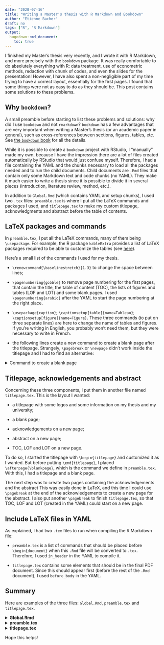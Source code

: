 ```yaml
---
date: "2020-07-16"
title: "Writing a Master's thesis with R Markdown and Bookdown"
author: "Etienne Bacher"
draft: no
tags: ["R", "R Markdown"]
output: 
  hugodown::md_document:
    toc: true 
---
```


I finished my Master's thesis very recently, and I wrote it with R Markdown, and more precisely with the `bookdown` package. It was really comfortable to do absolutely everything with R: data treatment, use of econometric methods, redaction with chunk of codes, and even the slides for the presentation! However, I have also spent a non-negligible part of my time trying to have a correct layout, essentially for the first pages. I found that some things were not as easy to do as they should be. This post contains some solutions to these problems.

## Why `bookdown`? 

A small preamble before starting to list these problems and solutions: why did I use `bookdown` and not `rmarkdown`? `bookdown` has a few advantages that are very important when writing a Master's thesis (or an academic paper in general), such as cross-references between sections, figures, tables, etc. See [the `bookdown` book](https://bookdown.org/yihui/bookdown/) for all the details. 

While it is possible to create a `bookdown` project with RStudio, I "manually" made my own, because I have the impression there are a lot of files created automatically by RStudio that would just confuse myself. Therefore, I had a file containing the YAML and the chunks necessary to load all the packages needed and to run the child documents. Child documents are `.Rmd` files that contain only some Markdown text and code chunks (no YAML). They make it much easier to write a thesis since it is possible to divide it in several pieces (introduction, literature review, method, etc.).

In addition to `Global.Rmd` (which contains YAML and setup chunks), I used two `.tex` files: `preamble.tex` is where I put all the LaTeX commands and packages I used, and `titlepage.tex` to make my custom titlepage, acknowledgments and abstract before the table of contents. 


## LaTeX packages and commands

In `preamble.tex`, I put all the LaTeX commands, many of them being `\usepackage`. For example, the R package `kableExtra` provides a list of LaTeX packages required to be able to customize the tables (see [here](https://haozhu233.github.io/kableExtra/awesome_table_in_pdf.pdf)). 

Here's a small list of the commands I used for my thesis.

* `\renewcommand{\baselinestretch}{1.3}` to change the space between lines;

* `\pagenumbering{gobble}` to remove page numbering for the first pages, that contain the title, the table of content (TOC), the lists of figures and tables (LOF and LOT) and some blank pages. I used `\pagenumbering{arabic}` after the YAML to start the page numbering at the right place.

* `\usepackage{caption}`; `\captionsetup[table]{name=Tableau}`; `\captionsetup[figure]{name=Figure}`. These three commands (to put on three separate lines) are here to change the name of tables and figures. If you're writing in English, you probably won't need them, but they were necessary to write in French.

* the following lines create a new command to create a blank page after the titlepage. Strangely, `\pagebreak` or `\newpage` didn't work inside the titlepage and I had to find an alternative:

<details>
<summary> Command to create a blank page
</summary>
<p>
```
\usepackage{afterpage}
\newcommand\blankpage{%
    \null
    \thispagestyle{empty}%
    \addtocounter{page}{-1}%
    \newpage}
```
</p>
</details>



## Titlepage, acknowledgements and abstract

Concerning these three components, I put them in another file named `titlepage.tex`. This is the layout I wanted:

* a titlepage with some logos and some information on my thesis and my university;

* a blank page;

* acknowledgements on a new page;

* abstract on a new page;

* TOC, LOF and LOT on a new page.

To do so, I started the titlepage with `\begin{titlepage}` and customized it as I wanted. But before putting `\end{titlepage}`, I placed `\afterpage{\blankpage}`, which is the command we define in `preamble.tex`. With this, I had a titlepage and a blank page. 

The next step was to create two pages containing the acknowledgements and the abstract This was easily done in LaTeX, and this time I could use `\pagebreak` at the end of the acknowledgements to create a new page for the abstract. I also put another `\pagebreak` to finish `titlepage.tex`, so that TOC, LOF and LOT (created in the YAML) could start on a new page.


## Include LaTeX files in YAML

As explained, I had two `.tex` files to run when compiling the R Markdown file:

* `preamble.tex` is a list of commands that should be placed before `\begin{document}` when this `.Rmd` file will be converted to `.tex`. Therefore, I used `in_header` in the YAML to compile it.

* `titlepage.tex` contains some elements that should be in the final PDF document. Since this should appear first (before the rest of the `.Rmd` document), I used `before_body` in the YAML.  



## Summary

Here are examples of the three files: `Global.Rmd`, `preamble.tex` and `titlepage.tex`.

<details>
<summary> **Global.Rmd**
</summary>
<p>
````
---
output: 
  bookdown::pdf_book:
    includes:
      in_header: preamble.tex
      before_body: titlepage.tex
    keep_tex: true
    toc: yes
    toc_depth: 3
indent: true
link-citations: yes
lot: true
lof: true
---

<!-- Start the redaction on a new page -->
\newpage

<!-- Start page numbering where the redaction starts -->
\pagenumbering{arabic}

`r ''````{r globaloptions, include=FALSE}
# Include here chunk options
```

`r ''````{r packages}
# Load here the packages
```

<!-- Call the child documents -->
`r ''````{r body, child = c('01-Intro.Rmd', '02-Literature.Rmd', '03-Data-and-method.Rmd', '04-Results.Rmd', '05-Discussion.Rmd', '06-Conclusion.Rmd')}
```

<!-- Placement of bibliography -->
# References {-}

<div id="refs"></div>


<!-- Place the appendix after the bibliography -->
`r ''````{r appendix, child = c('07--Appendix.Rmd')}
```
````
</p>
</details>


<details>
<summary> **preamble.tex**
</summary>
<p>
```
% Line spacing
\renewcommand{\baselinestretch}{1.3}

% Page number and chapter at the top of the page
\pagestyle{headings}

% Important packages
\usepackage[utf8]{inputenc}
\usepackage[T1]{fontenc}
\usepackage[dvipsnames]{xcolor}
\usepackage{hyperref}
\usepackage{dcolumn}
\usepackage{booktabs}
\usepackage{longtable}

% Figure and table names 
\usepackage{caption}
\captionsetup[table]{name=Tableau} 
\captionsetup[figure]{name=Figure}

% Packages for kableExtra
\usepackage{array}
\usepackage{multirow}
\usepackage{wrapfig}
\usepackage{colortbl}
\usepackage{pdflscape}
\usepackage{float}
\usepackage{tabu}
\usepackage{threeparttable}
\usepackage{threeparttablex}
\usepackage[normalem]{ulem}
\usepackage{makecell}

% Remove page numbering before start of redaction
\pagenumbering{gobble}

% Command to make a blank page
\usepackage{afterpage}
\newcommand\blankpage{%
    \null
    \thispagestyle{empty}%
    \addtocounter{page}{-1}%
    \newpage}
```
</p>
</details>


<details>
<summary> **titlepage.tex**
</summary>
<p>
```
\begin{titlepage}
\centering
Title of my thesis
\afterpage{\blankpage}
\end{titlepage}

\section*{Acknowledgements}
Thanks everyone
\pagebreak

\begin{center}
\textbf{Abstract}
\end{center}
Bla bla bla...
\pagebreak
```
</p>
</details>

Hope this helps!
